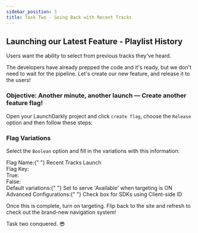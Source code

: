 ```yaml
---
sidebar_position: 1
title: Task Two - Going Back with Recent Tracks
---
```



## Launching our Latest Feature - Playlist History

Users want the ability to select from previous tracks they've heard.  

The developers have already prepped the code and it's ready, but we don't need to wait for the pipeline. Let's create our new feature, and release it to the users!

### Objective\: Another minute, another launch — Create another feature flag!

Open your LaunchDarkly project and click `create flag`, choose the `Release` option and then follow these steps:

### Flag Variations

Select the `Boolean` option and fill in the variations with this information:
<div className="text-lg font-bold text-blue-500">
  Flag Name:{" "}
  <span className="text-black dark:text-white font-normal">
    Recent Tracks Launch
  </span>
</div>

<div className="flex items-center space-x-3">
  <span className="text-lg text-blue-500 font-bold">Flag Key:</span>
  <CopyField value="recenttunes" client:load />
</div>

<div className="flex items-center space-x-3">
<span className="text-lg text-blue-500 font-bold">True:</span>
<CopyField value='Available' client:load />
</div>

<div className="flex items-center space-x-3">
<span className="text-lg font-bold text-blue-500">False:</span>
<CopyField value='Unavailable' client:load />
</div>

<div className="text-lg font-bold text-blue-500">
Default variations:{" "}
<span className="text-black dark:text-white font-normal">Set to serve 'Available' when targeting is ON</span>

</div>

<div className="text-lg font-bold text-blue-500">
Advanced Configurations:{" "}
<span className="text-black dark:text-white font-normal">Check box for SDKs using Client-side ID</span>

</div>


Once this is complete, turn on targeting. Flip back to the site and refresh to check out the brand-new navigation system! 

Task two conquered. 😎